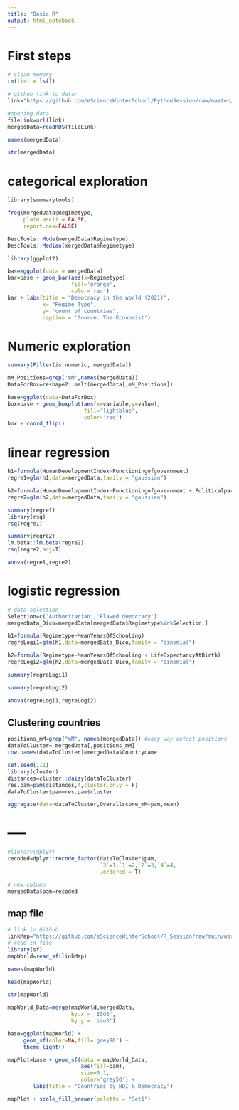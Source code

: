 ```yaml
---
title: "Basic R"
output: html_notebook
---
```


# First steps

```r
# clean memory
rm(list = ls())
```



```r
# github link to data:
link="https://github.com/eScienceWinterSchool/PythonSession/raw/master/hdidemiso_plus.RDS"

#opening data
fileLink=url(link)
mergedData=readRDS(fileLink)
```

```r
names(mergedData)
```


```r
str(mergedData)
```


# categorical exploration 


```r
library(summarytools)

freq(mergedData$Regimetype, 
     plain.ascii = FALSE,
     report.nas=FALSE)
```


```r
DescTools::Mode(mergedData$Regimetype)
DescTools::Median(mergedData$Regimetype)

```



        
```r

library(ggplot2)

base=ggplot(data = mergedData)
bar=base + geom_bar(aes(x=Regimetype),
                    fill='orange',
                    color='red')
bar + labs(title = "Democracy in the world (2021)",
           x= "Regime Type",
           y= "count of countries",
           caption = 'Source: The Economist')

```


# Numeric exploration 

```r
summary(Filter(is.numeric, mergedData))
```



```r
mM_Positions=grep('mM',names(mergedData))
DataForBox=reshape2::melt(mergedData[,mM_Positions])

base=ggplot(data=DataForBox)
box=base + geom_boxplot(aes(x=variable,y=value),
                        fill='lightblue',
                        color='red')
box + coord_flip()
```
        
        

# linear regression 

```r
h1=formula(HumanDevelopmentIndex~Functioningofgovernment)
regre1=glm(h1,data=mergedData,family = "gaussian")

h2=formula(HumanDevelopmentIndex~Functioningofgovernment + Politicalparticipation)
regre2=glm(h2,data=mergedData,family = "gaussian")
```


```r
summary(regre1)
library(rsq)
rsq(regre1)
```


```r
summary(regre2)
lm.beta::lm.beta(regre2)
rsq(regre2,adj=T)
```


```r
anova(regre1,regre2)
```


# logistic regression 




```r
# data selection
Selection=c('Authoritarian','Flawed democracy')
mergedData_Dico=mergedData[mergedData$Regimetype%in%Selection,]

h1=formula(Regimetype~MeanYearsOfSchooling)
regreLogi1=glm(h1,data=mergedData_Dico,family = "binomial")

h2=formula(Regimetype~MeanYearsOfSchooling + LifeExpectancyAtBirth)
regreLogi2=glm(h2,data=mergedData_Dico,family = "binomial")
```


```r
summary(regreLogi1)

```


```r
summary(regreLogi2)
```



```r
anova(regreLogi1,regreLogi2)
```

## Clustering countries

```r

positions_mM=grep("mM", names(mergedData)) #easy way detect positions
dataToCluster= mergedData[,positions_mM]
row.names(dataToCluster)=mergedData$Countryname

```




```r
set.seed(111)
library(cluster)
distances=cluster::daisy(dataToCluster)
res.pam=pam(distances,4,cluster.only = F)
dataToCluster$pam=res.pam$cluster

```


```r
aggregate(data=dataToCluster,Overallscore_mM~pam,mean)
```


# -----




```r
#library(dplyr)
recoded=dplyr::recode_factor(dataToCluster$pam,
                             `3`=1,`1`=2,`2`=3,`4`=4,
                             .ordered = T)

# new column 
mergedData$pam=recoded
```
                                       

## map file


```r
# link in Github
linkMap="https://github.com/eScienceWinterSchool/R_Session/raw/main/worldMap.geojson"
# read in file
library(sf)
mapWorld=read_sf(linkMap)
```


```r
names(mapWorld)
```


```r
head(mapWorld)
```


```r

str(mapWorld)
```


```r

mapWorld_Data=merge(mapWorld,mergedData,
                    by.x = 'ISO3', 
                    by.y = 'iso3')

```


```r
base=ggplot(mapWorld) + 
     geom_sf(color=NA,fill='grey90') + 
     theme_light()

mapPlot=base + geom_sf(data = mapWorld_Data,
                       aes(fill=pam),
                       size=0.1,
                       color='grey50') + 
        labs(title = "Countries by HDI & Democracy") 

mapPlot + scale_fill_brewer(palette = "Set1")

```



